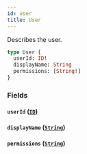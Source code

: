 ```yaml
---
id: user
title: User
---
```


Describes the user.

```graphql
type User {
  userId: ID!
  displayName: String
  permissions: [String!]
}
```

### Fields

#### `userId` ([`ID`](../scalars/id.mdx))

#### `displayName` ([`String`](../scalars/string.mdx))

#### `permissions` ([`String`](../scalars/string.mdx))
